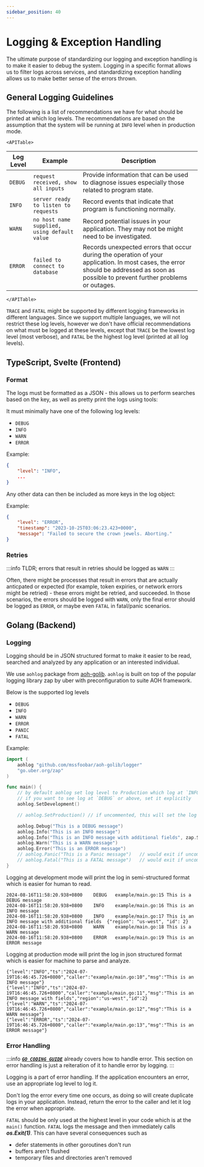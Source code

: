 ```yaml
---
sidebar_position: 40
---
```



# Logging & Exception Handling

The ultimate purpose of standardizing our logging and exception handling is to make it easier to debug the system.
Logging in a specific format allows us to filter logs across services, and standardizing exception handling allows us
to make better sense of the errors thrown.

## General Logging Guidelines

The following is a list of recommendations we have for what should be printed at which log levels. The recommendations
are based on the assumption that the system will be running at `INFO` level when in production mode.

```mdx-code-block
<APITable>
```

| Log Level | Example                                      | Description                                                                                                                                                                             |
| --------- | -------------------------------------------- | --------------------------------------------------------------------------------------------------------------------------------------------------------------------------------------- |
| `DEBUG`   | `request received, show all inputs`          | Provide information that can be used to diagnose issues especially those related to program state.                                                                                      |
| `INFO`    | `server ready to listen to requests`         | Record events that indicate that program is functioning normally.                                                                                                                       |
| `WARN`    | `no host name supplied, using default value` | Record potential issues in your application. They may not be might need to be investigated.                                                                                             |
| `ERROR`   | `failed to connect to database`              | Records unexpected errors that occur during the operation of your application. In most cases, the error should be addressed as soon as possible to prevent further problems or outages. |

```mdx-code-block
</APITable>
```

`TRACE` and `FATAL` might be supported by different logging frameworks in different languages. Since we support multiple
languages, we will not restrict these log levels, however we don't have official recommendations on what must be
logged at these levels, except that `TRACE` be the lowest log level (most verbose), and `FATAL` be the highest log
level (printed at all log levels).

## TypeScript, Svelte (Frontend)

### Format

The logs must be formatted as a JSON - this allows us to perform searches based on the key, as well as pretty print
the logs using tools:

It must minimally have one of the following log levels:

-   `DEBUG`
-   `INFO`
-   `WARN`
-   `ERROR`

Example:

```json
{
    "level": "INFO",
    ...
}
```

Any other data can then be included as more keys in the log object:

Example:

```json
{
    "level": "ERROR",
    "timestamp": "2023-10-25T03:06:23.423+0000",
    "message": "Failed to secure the crown jewels. Aborting."
}
```

### Retries

:::info
TLDR; errors that result in retries should be logged as `WARN`
:::

Often, there might be processes that result in errors that are actually anticpated or expected (for example, token
expiries, or network errors might be retried) - these errors might be retried, and succeeded. In those scenarios, the
errors should be logged with `WARN`, only the final error should be logged as `ERROR`, or maybe even `FATAL` in
fatal/panic scenarios.

## Golang (Backend)

### Logging

Logging should be in JSON structured format to make it easier to be read, searched and analyzed by any application or an
interested individual.

We use `aohlog` package from [aoh-golib](https://github.com/mssfoobar/aoh-golib). `aohlog` is built on top of the
popular logging library zap by uber with preconfiguration to suite AOH framework.

Below is the supported log levels

- `DEBUG`
- `INFO`
- `WARN`
- `ERROR`
- `PANIC`
- `FATAL`

Example:

```go
import (
    aohlog "github.com/mssfoobar/aoh-golib/logger"
    "go.uber.org/zap"
)

func main() {
    // by default aohlog set log level to Production which log at `INFO` or above log level
    // if you want to see log at `DEBUG` or above, set it explicitly
    aohlog.SetDevelopment()

    // aohlog.SetProduction() // if uncommented, this will set the log level back to `INFO`

    aohlog.Debug("This is a DEBUG message")
    aohlog.Info("This is an INFO message")
    aohlog.Info("This is an INFO message with additional fields", zap.String("region", "us-west"), zap.Int("id", 2))
    aohlog.Warn("This is a WARN message")
    aohlog.Error("This is an ERROR message")
    // aohlog.Panic("This is a Panic message")   // would exit if uncommented
    // aohlog.Fatal("This is a FATAL message")   // would exit if uncommented
}
```

Logging at development mode will print the log in semi-structured format which is easier for human to read.

```text
2024-08-16T11:58:20.938+0800    DEBUG   example/main.go:15 This is a DEBUG message
2024-08-16T11:58:20.938+0800    INFO    example/main.go:16 This is an INFO message
2024-08-16T11:58:20.938+0800    INFO    example/main.go:17 This is an INFO message with additional fields  {"region": "us-west", "id": 2}
2024-08-16T11:58:20.938+0800    WARN    example/main.go:18 This is a WARN message
2024-08-16T11:58:20.938+0800    ERROR   example/main.go:19 This is an ERROR message
```

Logging at production mode will print the log in json structured format which is easier for machine to parse and
analyze.

```text
{"level":"INFO","ts":"2024-07-19T16:46:45.726+0800","caller":"example/main.go:10","msg":"This is an INFO message"}
{"level":"INFO","ts":"2024-07-19T16:46:45.726+0800","caller":"example/main.go:11","msg":"This is an INFO message with fields","region":"us-west","id":2}
{"level":"WARN","ts":"2024-07-19T16:46:45.726+0800","caller":"example/main.go:12","msg":"This is a WARN message"}
{"level":"ERROR","ts":"2024-07-19T16:46:45.726+0800","caller":"example/main.go:13","msg":"This is an ERROR message"}
```

### Error Handling

:::info
[**_`GO CODING GUIDE`_**](./30_Coding%20Guides/20_golang.md#errors) already covers how to handle error. This section on
error handling is just a reiteration of it to handle error by logging.
:::

Logging is a part of error handling. If the application encounters an error, use an appropriate log level to
log it.

Don't log the error every time one occurs, as doing so will create duplicate logs in your application.
Instead, return the error to the caller and let it log the error when appropriate.

`FATAL` should be only used at the highest level in your code which is at the `main()` function.
`FATAL` logs the message and then immediately calls **_os.Exit(1)_**. This can have several consequences such as

-   defer statements in other goroutines don't run
-   buffers aren't flushed
-   temporary files and directories aren't removed
